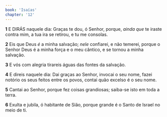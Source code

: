 ```yaml
---
book: 'Isaías'
chapter: '12'
---
```


**1** E DIRÁS naquele dia: Graças te dou, ó Senhor, porque, _ainda que_ te iraste contra mim, a tua ira se retirou, e tu me consolas.

**2** Eis que Deus _é_ a minha salvação; _nele_ confiarei, e não temerei, porque o Senhor Deus é a minha força e o meu cântico, e se tornou a minha salvação.

**3** E vós com alegria tirareis águas das fontes da salvação.

**4** E direis naquele dia: Dai graças ao Senhor, invocai o seu nome, fazei notório os seus feitos entre os povos, contai quão excelso é o seu nome.

**5** Cantai ao Senhor, porque fez coisas grandiosas; saiba-se isto em toda a terra.

**6** Exulta e jubila, ó habitante de Sião, porque grande é o Santo de Israel no meio de ti.
